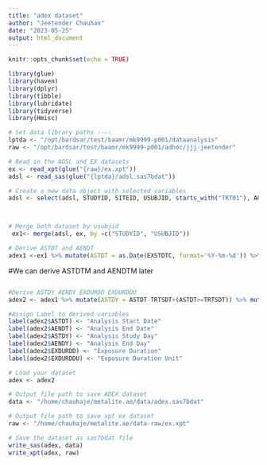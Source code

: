 ```yaml
---
title: "adex dataset"
author: "Jeetender Chauhan"
date: "2023-05-25"
output: html_document
---
```


```r
knitr::opts_chunk$set(echo = TRUE)
```



```r
library(glue)
library(haven)
library(dplyr)
library(tibble)
library(lubridate)
library(tidyverse)
library(Hmisc)
```


```r
# Set data library paths ----
lptda <- "/opt/bardsar/test/baamr/mk9999-p001/dataanalysis"
raw <- "/opt/bardsar/test/baamr/mk9999-p001/adhoc/jjj-jeetender"
```

```r

# Read in the ADSL and EX datasets
ex <- read_xpt(glue("{raw}/ex.xpt"))
adsl <- read_sas(glue("{lptda}/adsl.sas7bdat"))

```

```r

# Create a new data object with selected variables
adsl <- select(adsl, STUDYID, SITEID, USUBJID, starts_with("TRT01"), AGE, starts_with("AGEGR1"), starts_with("RACE"), SEX, SAFFL, ITTFL, TRTSDT, TRTEDT)



# Merge both dataset by usubjid
 ex1<- merge(adsl, ex, by =c("STUDYID", "USUBJID"))  

```



```r
# Derive ASTDT and AENDT
adex1 <-ex1 %>% mutate(ASTDT = as.Date(EXSTDTC, format='%Y-%m-%d')) %>% mutate(AENDT = as.Date(EXENDTC, format='%Y-%m-%d')) 
```

#We can derive ASTDTM and AENDTM later

```r

```


```r
#Derive ASTDY AENDY EXDURDD EXDURDDU
adex2 <- adex1 %>% mutate(ASTDY = ASTDT-TRTSDT+(ASTDT>=TRTSDT)) %>% mutate(AENDY=AENDT-TRTSDT+(AENDT>=TRTSDT)) %>% mutate(EXDURDD=AENDT-ASTDT+(AENDT>=ASTDT)) %>% mutate(EXDURDDU="Days")
```

```r
#Assign Label to derived variables
label(adex2$ASTDT) <- "Analysis Start Date"
label(adex2$AENDT) <- "Analysis End Date"
label(adex2$ASTDY) <- "Analysis Study Day"
label(adex2$AENDY) <- "Analysis End Day"
label(adex2$EXDURDD) <- "Exposure Duration"
label(adex2$EXDURDDU) <- "Exposure Duration Unit"
```



```r

# Load your dataset
adex <- adex2

# Output file path to save ADEX dataset
data <- "/home/chauhaje/metalite.ae/data/adex.sas7bdat"

# Output file path to save xpt ex dataset
raw <- "/home/chauhaje/metalite.ae/data-raw/ex.xpt"

# Save the dataset as sas7bdat file
write_sas(adex, data)
write_xpt(adex, raw)
```




